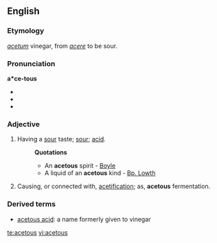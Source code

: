 ==English==

===Etymology===
{{L.}} ''[[acetum]]'' vinegar, from ''[[acere]]'' to be sour.

===Pronunciation===
'''a*ce-tous'''
*{{IPA|/'æ.sɪ.təs/, /ə'siː.təs/}}
*{{audio|en-us-acetous-1.ogg|Audio (US), variation 1}}
*{{audio|en-us-acetous-2.ogg|Audio (US), variation 2}}

===Adjective===
{{en-adj}}

# Having a [[sour]] taste; [[sour]]; [[acid]].
#:'''Quotations'''
#:*An '''acetous''' spirit - [[Boyle]]
#:*A liquid of an '''acetous''' kind - [[Bp. Lowth]]
# Causing, or connected with, [[acetification]]; as, '''acetous''' fermentation.

===Derived terms===
* [[acetous acid]]: a name formerly given to vinegar

[[te:acetous]]
[[vi:acetous]]